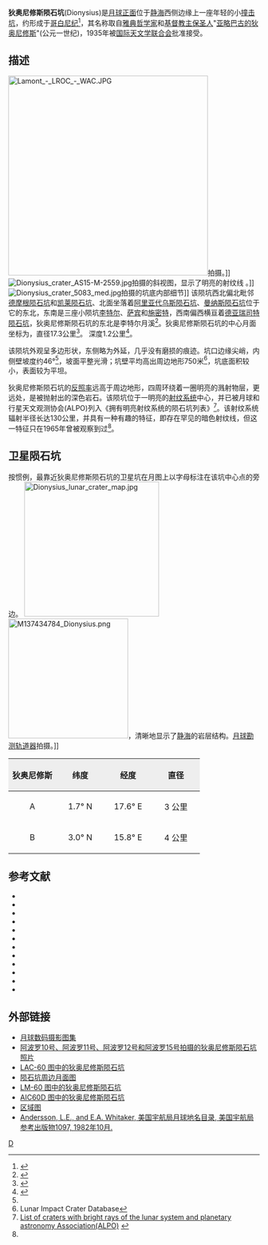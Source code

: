 {{lunar crater data|
 image=Dionysius crater 4090 h1.jpg|240px|
 caption=[[月球轨道器4号|月球轨道器4号]]拍摄的图像|
 latitude=2.77|
 N_or_S=N|
 longitude=7.29|
 E_or_W=E|
 diameter=17.3公里|
 depth=1.2公里|
 colong=343|
 eponym=[[亚略巴古的丢尼修|亚略巴古的狄奥尼修斯]]}}
'''狄奥尼修斯陨石坑'''(Dionysius)是[[月球正面|月球正面]]位于[[静海|静海]]西侧边缘上一座年轻的小[[撞击坑|撞击坑]]，约形成于[[哥白尼纪|哥白尼纪]]<ref name="WIKI">{{Cite web |url=http://the-moon.wikispaces.com/Dionysius |title=Crater Description online The Moon-Wiki |access-date=2016-07-07 |archive-date=2009-08-05 |archive-url=https://web.archive.org/web/20090805175652/http://the-moon.wikispaces.com/Dionysius |dead-url=no }}</ref>，其名称取自[[雅典|雅典]][[哲学家|哲学家]]和[[基督教|基督教]][[主保圣人|主保圣人]]"[[亚略巴古的丢尼修|亚略巴古的狄奥尼修斯]]"(公元一世纪)，1935年被[[国际天文学联合会|国际天文学联合会]]批准接受。

==描述==
[[Image:Lamont_-_LROC_-_WAC.JPG|400px]]拍摄。]]
[[Image:Dionysius_crater_AS15-M-2559.jpg|thumb]]拍摄的斜视图，显示了明亮的射纹线 。]]
[[File:Dionysius_crater_5083_med.jpg|thumb]]拍摄的坑底内部细节]]
该陨坑西北偏北毗邻[[德摩根陨石坑|德摩根陨石坑]]和[[凯莱_(坑)|凯莱陨石坑]]、北面坐落着[[阿里亚代乌斯陨石坑|阿里亚代乌斯陨石坑]]、[[曼纳斯陨石坑|曼纳斯陨石坑]]位于它的东北，东南是三座小陨坑[[李特尔陨石坑|李特尔]]、[[萨宾陨石坑|萨宾]]和[[施密特陨石坑|施密特]]，西南偏西横亘着[[德亚瑞司特陨石坑|德亚瑞司特陨石坑]]，狄奥尼修斯陨石坑的东北是李特尔月溪<ref>{{Cite web |url=http://planetarynames.wr.usgs.gov/images/Lunar/lac_60_lo.pdf |title=crater Dionysius on LAC-60 map |accessdate=2016-07-07 |archive-date=2012-05-05 |archive-url=https://www.webcitation.org/67QndhdBR?url=http://planetarynames.wr.usgs.gov/images/Lunar/lac_60_lo.pdf |dead-url=no }}</ref>。狄奥尼修斯陨石坑的中心月面坐标为{{Coord|2.77|N|17.29|E|globe:Moon|nogoogle=1|noosm=1}}，直径17.3公里<ref name="IAU">{{Cite web |url=http://planetarynames.wr.usgs.gov/Feature/1542 |title=Directory of the International Astronomical Union |access-date=2016-07-07 |archive-date=2015-12-01 |archive-url=https://web.archive.org/web/20151201043613/http://planetarynames.wr.usgs.gov/Feature/1542 |dead-url=no }}</ref>。
深度1.2公里<ref>{{Cite web |url=http://fisherka.csolutionshosting.net/astronote/plan/craterdepth/html/CraterDepthFeatureNameWestfall.html |title=John E. Westfall's Atlas of the Lunar Terminator, Cambridge Univ. Press (2000) |accessdate=2016-07-07 |archive-date=2014-12-18 |archive-url=https://archive.today/20141218234310/http://fisherka.csolutionshosting.net/astronote/plan/craterdepth/html/CraterDepthFeatureNameWestfall.html |dead-url=yes }}</ref>。

该陨坑外观呈多边形状，东侧略为外延，几乎没有磨损的痕迹。坑口边缘尖峭，内侧壁坡度约46°<ref name="WIKI"/>，坡面平整光滑；坑壁平均高出周边地形750米<ref name=LICD>Lunar Impact Crater Database</ref>，坑底面积较小，表面较为平坦。

狄奥尼修斯陨石坑的[[反照率|反照率]]远高于周边地形，四周环绕着一圈明亮的溅射物层，更远处，是被抛射出的深色岩石。该陨坑位于一明亮的[[射纹系统|射纹系统]]中心，并已被月球和行星天文观测协会(ALPO)列入《拥有明亮射纹系统的陨石坑列表》<ref>[http://www.zone-vx.com/alpo-rays-table.pdf List of craters with bright rays of the lunar system and planetary astronomy Association(ALPO)] {{webarchive|url=https://web.archive.org/web/20160304213831/http://www.zone-vx.com/alpo-rays-table.pdf |date=2016-03-04 }}</ref>。该射纹系统辐射半径长达130公里，并具有一种有趣的特征，即存在罕见的暗色射纹线，但这一特征只在1965年曾被观察到过<ref name="WIKI"/>。

==卫星陨石坑==
按惯例，最靠近狄奥尼修斯陨石坑的卫星坑在月图上以字母标注在该坑中心点的旁边。
[[Image:Dionysius_lunar_crater_map.jpg|270px]]
[[Image:M137434784_Dionysius.png|240px]]，清晰地显示了[[静海|静海]]的岩层结构。[[月球勘测轨道器|月球勘测轨道器]]拍摄。]]

{| class="wikitable"
!width="25%" style="background:#eeeeee;" |狄奥尼修斯 
!width="25%" style="background:#eeeeee;" |纬度
!width="25%" style="background:#eeeeee;" |经度
!width="25%" style="background:#eeeeee;" |直径
|-
|align="center"|A
|align="center"|1.7° N
|align="center"|17.6° E
|align="center"|3 公里
|-
|align="center"|B
|align="center"|3.0° N
|align="center"|15.8° E
|align="center"|4 公里
|}{{clear}}

==参考文献==
{{Reflist}}
{{refbegin}}
* {{cite book
  | last1 = Andersson
  | first1 = L. E.
  | last2 = Whitaker
  | first2 = E. A.
  | authorlink2 = Ewen Whitaker
  | date = 1982
  | title = [[NASA|NASA]] Catalogue of Lunar Nomenclature
  | publisher = NASA RP-1097
  | ref = harv
  }}
* {{cite web
  | last = Blue
  | first = Jennifer
  | date = July 25, 2007
  | title = Gazetteer of Planetary Nomenclature
  | publisher = [[United_States_Geological_Survey|USGS]]
  | url = http://planetarynames.wr.usgs.gov/
  | accessdate = 2007-08-05
  | ref = harv
  | archive-date = 2018-12-25
  | archive-url = https://web.archive.org/web/20181225170157/http://planetarynames.wr.usgs.gov/
  | dead-url = no
  }}
* {{cite book
  | last1 = Bussey
  | first1 = B.
  | authorlink1 = Ben Bussey
  | last2 = Spudis
  | first2 = P.
  | authorlink2 = Paul Spudis
  | date = 2004
  | title = The Clementine Atlas of the Moon
  | publisher = Cambridge University Press
  | location = New York
  | isbn = 978-0-521-81528-4
  | ref = harv
  }}
* {{cite book
  | last1 = Cocks
  | first1 = Elijah E.
  | last2 = Cocks
  | first2 = Josiah C.
  | date = 1995
  | title = Who's Who on the Moon: A Biographical Dictionary of Lunar Nomenclature
  | url = https://archive.org/details/isbn_9780936389271
  | publisher = Tudor Publishers
  | isbn = 978-0-936389-27-1
  | ref = harv
  }}
* {{cite web
  | last = McDowell
  | first = Jonathan
  | date = July 15, 2007
  | url = http://host.planet4589.org/astro/lunar/
  | title = Lunar Nomenclature
  | publisher = Jonathan's Space Report
  | accessdate = 2007-10-24
  | ref = harv
  | archive-date = 2018-12-25
  | archive-url = https://web.archive.org/web/20181225170156/http://host.planet4589.org/astro/lunar/
  | dead-url = no
  }}
* {{cite journal| last1 = Menzel| first1 = D. H.| last2 = Minnaert| first2 = M.| last3 = Levin| first3 = B.| last4 = Dollfus| first4 = A.| last5 = Bell| first5 = B.| title = Report on Lunar Nomenclature by the Working Group of Commission 17 of the IAU| doi = 10.1007/BF00171763| journal = Space Science Reviews| volume = 12| issue = 2| pages = 136–186| year = 1971| pmid = | pmc =| bibcode = 1971SSRv...12..136M| ref = harv}}
* {{cite book
  | first = Patrick
  | last = Moore
  | authorlink = Patrick Moore
  | date = 2001
  | title = On the Moon
  | url = https://archive.org/details/patrickmooreonmo00patr
  | publisher = Sterling Publishing Co
  | isbn = 978-0-304-35469-6
  | ref = harv
  }}
* {{cite book
  | first = Fred W.
  | last = Price
  | date = 1988
  | title = The Moon Observer's Handbook
  | publisher = Cambridge University Press
  | isbn = 978-0-521-33500-3
  | ref = harv
  }}
* {{cite book
  | last = Rükl
  | first = Antonín
  | authorlink = Antonín Rükl
  | date = 1990
  | title = Atlas of the Moon
  | publisher = Kalmbach Books
  | isbn = 978-0-913135-17-4
  | ref = harv
  }}
* {{cite book
  | last = Webb
  | first = Rev. T. W.
  | authorlink = Thomas William Webb
  | date = 1962
  | title = Celestial Objects for Common Telescopes
  | url = https://archive.org/details/celestialobjects00webb
  | edition = 6th revised
  | publisher = Dover
  | isbn = 978-0-486-20917-3
  | ref = harv
  }}
* {{cite book
  | first = Ewen A.
  | last = Whitaker
  | authorlink = Ewen Whitaker
  | date = 1999
  | title = Mapping and Naming the Moon
  | publisher = Cambridge University Press
  | isbn = 978-0-521-62248-6
  | ref = harv
  }}
* {{cite book
  | first = Peter T.
  | last = Wlasuk
  | date = 2000
  | title = Observing the Moon
  | publisher = Springer
  | isbn = 978-1-85233-193-1
  | ref = harv
 }}
{{refend}}

==外部链接==
* [http://www.lpi.usra.edu/resources/lunar_orbiter/bin/srch_nam.shtml?Dionysius%7C0 月球数码摄影图集] {{Wayback|url=http://www.lpi.usra.edu/resources/lunar_orbiter/bin/srch_nam.shtml?Dionysius%7C0 |date=20201127015641 }}
* [http://www.lpi.usra.edu/resources/apollo/search/feature/?feature=Dionysius 阿波罗10号、阿波罗11号、阿波罗12号和阿波罗15号拍摄的狄奥尼修斯陨石坑照片] {{Wayback|url=http://www.lpi.usra.edu/resources/apollo/search/feature/?feature=Dionysius |date=20201127013535 }}
* [http://www.lpi.usra.edu/resources/mapcatalog/LAC/lac60/ LAC-60 图中的狄奥尼修斯陨石坑] {{Wayback|url=http://www.lpi.usra.edu/resources/mapcatalog/LAC/lac60/ |date=20160303220727 }}
* [http://www.lpi.usra.edu/resources/mapcatalog/usgs/I510/ 陨石坑周边月面图] {{Wayback|url=http://www.lpi.usra.edu/resources/mapcatalog/usgs/I510/ |date=20160304084756 }}
* [http://www.lpi.usra.edu/resources/mapcatalog/LM/lm60/ LM-60 图中的狄奥尼修斯陨石坑] {{Wayback|url=http://www.lpi.usra.edu/resources/mapcatalog/LM/lm60/ |date=20170428044342 }}
* [http://www.lpi.usra.edu/resources/mapcatalog/AIC/AIC60D/ AIC60D 图中的狄奥尼修斯陨石坑] {{Wayback|url=http://www.lpi.usra.edu/resources/mapcatalog/AIC/AIC60D/ |date=20170502150231 }}
* [http://www.lpod.org/archive/LPOD-2004-09-24.htm 区域图] {{Wayback|url=http://www.lpod.org/archive/LPOD-2004-09-24.htm |date=20180530204104 }}
* [http://planet4589.org/astro/lunar/RP-1097.pdf Andersson, L.E., and E.A. Whitaker, 美国宇航局月球地名目录, 美国宇航局参考出版物1097, 1982年10月.] {{Wayback|url=http://planet4589.org/astro/lunar/RP-1097.pdf |date=20141006125838 }}

[[Category:月球环形山|D]]
{{月球環形山 (C-F)}}